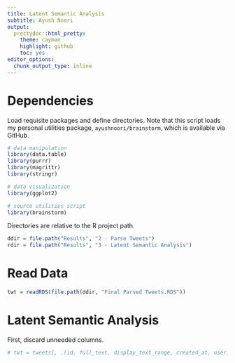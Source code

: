 ```yaml
---
title: Latent Semantic Analysis
subtitle: Ayush Noori
output:
  prettydoc::html_pretty:
    theme: cayman
    highlight: github
    toc: yes
editor_options: 
  chunk_output_type: inline
---
```


# Dependencies

Load requisite packages and define directories. Note that this script loads my personal utilities package, `ayushnoori/brainstorm`, which is available via GitHub.

```r

# data manipulation
library(data.table)
library(purrr)
library(magrittr)
library(stringr)

# data visualization
library(ggplot2)

# source utilities script
library(brainstorm)

```

Directories are relative to the R project path.

```r

ddir = file.path("Results", "2 - Parse Tweets")
rdir = file.path("Results", "3 - Latent Semantic Analysis")

```

# Read Data

```r

twt = readRDS(file.path(ddir, "Final Parsed Tweets.RDS"))

```

# Latent Semantic Analysis

First, discard unneeded columns.

```r

# twt = tweets[, .(id, full_text, display_text_range, created_at, user, source, in_reply_to_status_id, in_reply_to_user_id, in_reply_to_screen_name, is_quote_status, quoted_status_id, retweeted, favorited, retweet_count, favorite_count, possibly_sensitive, entities, coordinates, place)]

```
